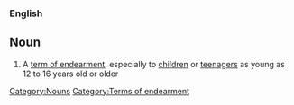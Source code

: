 ===English===

==Noun==
{{en-noun|pl='''[[little ones]]'''}}

#A [[term of endearment]], especially to [[children]] or [[teenager]]s as young as 12 to 16 years old or older

[[Category:Nouns]]
[[Category:Terms of endearment]]